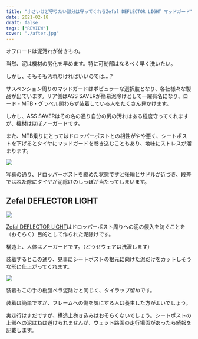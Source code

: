 ```yaml
---
title: "小さいけど守りたい部分は守ってくれるZefal DEFLECTOR LIGHT マッドガード"
date: 2021-02-18
draft: false
tags: ["REVIEW"]
cover: "./after.jpg"
---
```


オフロードは泥汚れが付きもの。

当然、泥は機材の劣化を早めます。特に可動部はなるべく早く洗いたい。

しかし、そもそも汚れなければいいのでは…？

サスペンション周りのマッドガードはポピュラーな選択肢となり、各社様々な製品が出ています。リア側はASS SAVERが簡易泥除けとして一躍有名になり、ロード・MTB・グラベル関わらず装着している人をたくさん見かけます。

<LinkBox url="https://www.amazon.co.jp/dp/B06XHQYGKL" isAmazonLink />

しかし、ASS SAVERはその名の通り自分の尻の汚れはある程度守ってくれますが、機材はほぼノーガードです。

また、MTB乗りにとってはドロッパーポストとの相性がやや悪く、シートポストを下げるとタイヤにマッドガードを巻き込むこともあり、地味にストレスが溜まります。

![ ](./before.jpg)

写真の通り、ドロッパーポストを縮めた状態ですと後輪とサドルが近づき、段差ではねた際にタイヤが泥除けのしっぽが当たってしまいます。

## Zefal DEFLECTOR LIGHT

![ ](./cover.jpg)

[Zefal DEFLECTOR LIGHT](https://amzn.to/3rYIqO9)はドロッパーポスト周りへの泥の侵入を防ぐことを（おそらく）目的として作られた泥除けです。

<LinkBox url="https://www.amazon.co.jp/dp/B00XMPQQ1W" isAmazonLink />

構造上、人体はノーガードです。（どうせウェアは洗濯します）

装着するとこの通り、見事にシートポストの根元に向けた泥だけをカットしそうな形に仕上がってくれます。

![ ](./after.jpg)

装着もこの手の樹脂ペラ泥除けと同じく、タイラップ留めです。

装着は簡単ですが、フレームへの傷を気にする人は養生した方がよいでしょう。

実走行はまだですが、構造上巻き込みはおそらくないでしょう。シートポストの上部への泥はねは避けられませんが、ウェット路面の走行場面があったら続報を記載します。
